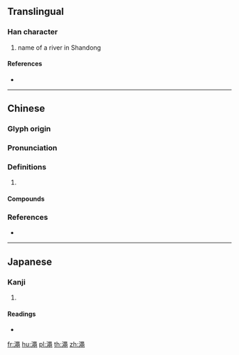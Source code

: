 {{character info/new}}
{{also|渑}}
==Translingual==

===Han character===
{{Han char|rn=85|rad=水|as=13|sn=16|four=37117|canj=ERXU}}

# name of a river in Shandong

====References====
* {{Han ref|kx=0652.390|dkj=18378|dj=1062.280|hdz=31755.080|uh=6FA0|ud=28576|bh=BF49|bd=48969}}

----

==Chinese==
{{zh-forms|s=渑}}

===Glyph origin===
{{Han etym}}

===Pronunciation===
{{zh-pron
|m=miǎn,shéng
|c=man5,min5,sing4
|mc=y
|oc=y
|cat=
}}
{{zh-attn-split}}

===Definitions===
{{zh-hanzi}}

# {{rfdef|zh}}

====Compounds====
{{zh-der|澠池|澠水|澠池之功|澠池會}}

===References===
* {{R:yue:mfccd}}

----

==Japanese==

===Kanji===
{{ja-kanji|grade=|rs=水13}}

# {{defn|lang=ja|sort=水13}}

====Readings====
* {{ja-readings|on=[[しょう]] (shō), [[じょう]] (jō), [[びん]] (bin), [[みん]] (min)|kun=}}

[[fr:澠]]
[[hu:澠]]
[[pl:澠]]
[[th:澠]]
[[zh:澠]]
